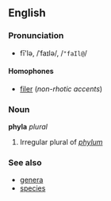 ==English==
===Pronunciation===
*fī'lə, /ˈfaɪlə/, /<tt>"faIl@</tt>/
====Homophones====
*[[filer]] (''non-rhotic accents'')

===Noun===
'''phyla''' ''plural''

# Irregular plural of ''[[phylum]]''

===See also===
*[[genera]]
*[[species]]
